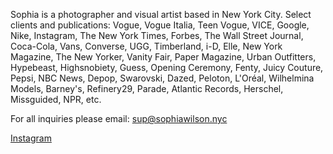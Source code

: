 Sophia is a photographer and visual artist based in New York City. Select clients and publications: Vogue, Vogue Italia, Teen Vogue, VICE, Google, Nike, Instagram, The New York Times, Forbes, The Wall Street Journal, Coca-Cola, Vans, Converse, UGG, Timberland, i-D, Elle, New York Magazine, The New Yorker, Vanity Fair, Paper Magazine, Urban Outfitters, Hypebeast, Highsnobiety, Guess, Opening Ceremony, Fenty, Juicy Couture, Pepsi, NBC News, Depop, Swarovski, Dazed, Peloton, L'Oréal, Wilhelmina Models, Barney's, Refinery29, Parade, Atlantic Records, Herschel, Missguided, NPR, etc.

For all inquiries please email: [sup@sophiawilson.nyc](mailto:sup@sophiawilson.nyc)

[Instagram](https://www.instagram.com/phiawilson)